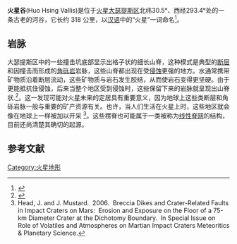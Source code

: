 {{Rough translation|time=2020-11-11T16:14:27+00:00}}
{{MarsGeo-Valley
|image=[[Image:Huo_Hsing_Vallis_in_Syrtis_Major.JPG|200px]]
|caption= 曾经是液态熔岩流的岩脉
|latitude=30.5
|N_or_S=N
|longitude=293.4
|E_or_W=W
|location=[[大瑟提斯高原|大瑟提斯區]]
|name=火星谷<br /> Huo Hsing Valles
|length=318公里
|depth=
|width=
|naming=火星的汉语称呼
}} 
'''火星谷'''(Huo Hsing Vallis)是位于[[火星|火星]][[大瑟提斯高原|大瑟提斯区]]北纬30.5°、西经293.4°处的一条古老的河谷，它长约 318 公里，以[[汉语|汉语]]中的“火星”一词命名<ref>{{Cite web |url=http://planetarynames.wr.usgs.gov/ |title=存档副本 |access-date=2022-01-12 |archive-date=2018-12-25 |archive-url=https://web.archive.org/web/20181225170157/http://planetarynames.wr.usgs.gov/ |dead-url=no }}</ref>。
== 岩脉 ==
大瑟提斯区中的一些撞击坑底部显示出格子状的细长山脊，这种模式是典型的[[断层|断层]]和因撞击而形成的[[角砾岩|角砾岩]]岩脉，这些山脊都出现在受[[侵蚀|侵蚀]]更强的地方。水通常携带矿物质沿着断层流动，这些矿物质与岩石发生胶结，从而使岩石变得更坚硬。由于更能抵抗住侵蚀，后来当整个地区受到侵蚀时，这些保留下来的岩脉就呈现出山脊状.<ref>{{Cite web |url=http://hirise.lpl.arizona.edu/PSP_008189_2080 |title=存档副本 |access-date=2020-11-10 |archive-date=2016-10-03 |archive-url=https://web.archive.org/web/20161003114650/http://hirise.lpl.arizona.edu/PSP_008189_2080 |dead-url=no }}</ref>。这一发现可能对火星未来的定居具有重要意义，因为地球上这些类断层和角砾岩脉一般与重要的矿产资源有关。也许，当人们生活在火星上时，这些地区就会像在地球上一样被加以开采
<ref>Head, J. and J. Mustard.  2006.  Breccia Dikes and Crater-Related Faults in Impact Craters on Mars:  Erosion and Exposure on the Floor of a 75-km Diameter Crater at the Dichotomy Boundary.  In Special Issue on Role of Volatiles and Atmospheres on Martian Impact Craters Meteoritics & Planetary Science.</ref>。这些楞脊也可能属于一类被称为[[线性脊网|线性脊网]]的结构，目前还尚清楚其确切的起源。

== 参考文献 ==
{{commonscat|火星谷}}
{{reflist}}

{{Portal bar|太阳系}}
[[Category:火星地形|Category:火星地形]]